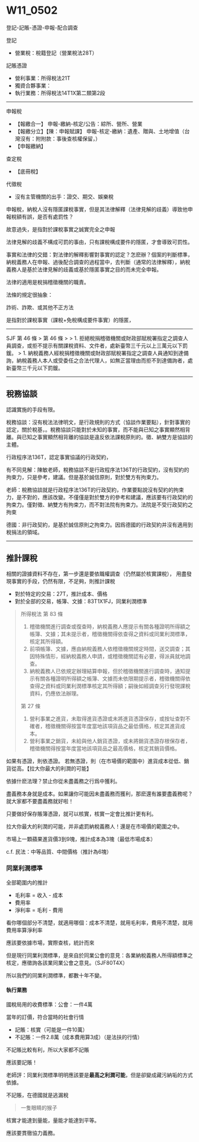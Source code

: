 # W11_0502

登記-記賬-憑證-申報-配合調查

登記

- 營業稅：稅籍登記（營業稅法28T）

記賬憑證

- 營利事業：所得稅法21T
- 獨資合夥事業：
- 執行業務：所得稅法14T1X第二類第2段

---

申報稅

- 【報繳合一】 申報-繳納-核定/公告：綜所、營所、營業
- 【報繳分立】【陳：申報賦課】 申報-核定-繳納：遺產、贈與、土地增值（台灣沒有：附附款：事後查核權保留，）
- 【申報繳納】 

查定稅

- 【底冊稅】

代徵稅

- 沒有主管機關的出手：證交、期交、娛樂稅


申報稅，納稅人沒有隱匿課稅事實，但是其法律解釋（法律見解的歧義）導致他申報稅額有誤，是否有處罰性？

故意過失，是指對於課稅事實之誠實完全之申報

法律見解的歧義不構成可罰的事由，只有課稅構成要件的隱匿，才會導致可罰性。

事實和法律的交錯：對法律的解釋影響對事實的認定？怎麽辦？個案的判斷標準，納稅義務人在申報、過後配合調查的過程當中，去判斷（通常的法律解釋），納稅義務人是基於法律見解的歧義或基於隱匿事實之目的而未完全申報。


法律的適用是稅捐稽徵機關的職責。


法條的規定很抽象：

詐術、詐欺、或其他不正方法

是指對於課稅事實（課稅+免稅構成要件事實）的隱匿，

---

SJF 第 46 條
> 第 46 條
> 
> 1. 拒絕稅捐稽徵機關或財政部賦稅署指定之調查人員調查，或拒不提示有關課稅資料、文件者，處新臺幣三千元以上三萬元以下罰鍰。
> 1. 納稅義務人經稅捐稽徵機關或財政部賦稅署指定之調查人員通知到達備詢，納稅義務人本人或受委任之合法代理人，如無正當理由而拒不到達備詢者，處新臺幣三千元以下罰鍰。


---

## 稅務協談

認識實施的手段有限。

稅務協談：沒有稅法法律明文，是行政規則的方式（協談作業要點），針對事實的認定，關於稅基，。稅務協談只能對於未知的事實，而不能與已知之事實顯然相背離。與已知之事實顯然相背離的協談是違反依法課稅原則的。徵、納雙方是協談的主體。

行政程序法136T，認定事實協議的行政契約，

有不同見解：陳敏老師，稅務協談不是行政程序法136T的行政契約，沒有契約的拘束力，只是參考，建議。但是基於誠信原則，對於雙方有拘束力。


老師：稅務協談就是行政程序法136T的行政契約，作業要點說沒有契約的拘束力，是不對的，應該改變。不僅僅是對於雙方的參考和建議，應該要有行政契約的拘束力。僅對徵、納雙方有拘束力，而不對法院有拘束力。法院是不受行政契約之拘束

德國：非行政契約，是基於誠信原則之拘束力。因爲德國的行政契約并沒有適用到稅捐法的領域。

---

## 推計課稅


相關的證據資料不存在，第一步還是要依職權調查（仍然屬於核實課稅），
用盡發現事實的手段，仍然有限，不足夠，則推計課稅

- 對於特定的交易：27T，推計成本、價格
- 對於全部的交易，帳簿、文據：83T1X1FJ，同業利潤標準



> 所得稅法 第 83 條
> 
> 1. 稽徵機關進行調查或復查時，納稅義務人應提示有關各種證明所得額之帳簿、文據；其未提示者，稽徵機關得依查得之資料或同業利潤標準，核定其所得額。
> 1. 前項帳簿、文據，應由納稅義務人依稽徵機關規定時間，送交調查；其因特殊情形，經納稅義務人申請，或稽徵機關認有必要，得派員就地調查。
> 1. 納稅義務人已依規定辦理結算申報，但於稽徵機關進行調查時，通知提示有關各種證明所得額之帳簿、文據而未依限期提示者，稽徵機關得依查得之資料或同業利潤標準核定其所得額；嗣後如經調查另行發現課稅資料，仍應依法辦理。
> 
> 
> 第 27 條
> 
> 1. 營利事業之進貨，未取得進貨憑證或未將進貨憑證保存，或按址查對不確者，稽徵機關得按當年度當地該項貨品之最低價格，核定其進貨成本。
> 1. 營利事業之銷貨，未給與他人銷貨憑證，或未將銷貨憑證存根保存者，稽徵機關得按當年度當地該項貨品之最高價格，核定其銷貨價格。

如果有憑證，則依憑證。
若無憑證，則（在市場價的範圍中）進貨成本從低、銷貨從高。【拉大你最大的利潤的可能】

依據什麽法理？禁止你從未盡義務之行爲中獲利。

盡義務本身就是成本。如果讓你可能因未盡義務而獲利，那麽還有誰要盡義務呢？就大家都不要盡義務就好啦！

只要做好保存賬簿憑證，就可以核實，核實一定會比推計更有利。

拉大你最大的利潤的可能，并非處罰納稅義務人！還是在市場價的範圍之中。


市場上一顆蘋果進貨價3到9塊，推計成本為3塊（最低市場成本）

c.f. 民法：中等品質、中間價格（推計為6塊）


### 同業利潤標準

全部範圍内的推計

- 毛利率 = 收入 - 成本
- 費用率
- 淨利率 = 毛利 - 費用

看你哪個部分不清楚，就適用哪個：成本不清楚，就用毛利率，費用不清楚，就用費用率算淨利率

應該要依據市場，實際查核，統計而來

但是現行同業利潤標準，是來自於同業公會的意見：各業納稅義務人所得額標準之核定，應徵詢各該業同業公會之意見。（SJF80T4X）

所以我們的同業利潤標準，都數十年不變。

#### 執行業務

國稅局用的收費標準：公會：一件4萬

當年的訂價，符合當時的社會行情


- 記賬：核實（可能是一件10萬）
- 不記賬：一件2.8萬（成本費用算3成）（是法扶的行情）

不記賬比較有利，所以大家都不記賬

應該要記賬！

老師評：同業利潤標準明明應該要是**最高之利潤可能**，但是卻變成藏污納垢的方式依據。

不記賬，在德國就是逃漏稅

> 一隻眼睛的猴子

核實才能達到量能，量能才能達到平等。

應該要貫徹協力義務。

